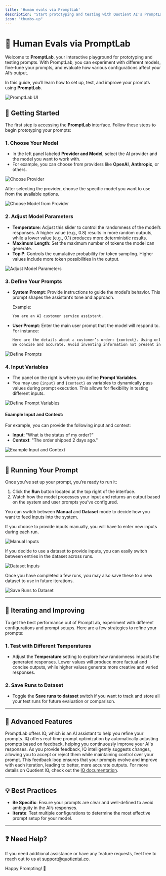 ```yaml
---
title: 'Human evals via PromptLab'
description: "Start prototyping and testing with Quotient AI's PromptLab"
icon: "thumbs-up"
---
```


# 🎯 Human Evals via PromptLab

Welcome to **PromptLab**, your interactive playground for prototyping and testing prompts. With PromptLab, you can experiment with different models, fine-tune your prompts, and evaluate how various configurations affect your AI’s output.

In this guide, you’ll learn how to set up, test, and improve your prompts using **PromptLab**.

![PromptLab UI](../assets/prompt-lab/prompt-lab-landing-page.png)

## 📝 Getting Started

The first step is accessing the **PromptLab** interface. Follow these steps to begin prototyping your prompts:

### 1. **Choose Your Model**

- In the left panel labeled **Provider and Model**, select the AI provider and the model you want to work with.
- For example, you can choose from providers like **OpenAI**, **Anthropic**, or others.

![Choose Provider](../assets/prompt-lab/choose-inference-provider.png)
  
After selecting the provider, choose the specific model you want to use from the available options.

![Choose Model from Provider](../assets/prompt-lab/choose-model-from-provider.png)

### 2. **Adjust Model Parameters**

- **Temperature**: Adjust this slider to control the randomness of the model’s responses. A higher value (e.g., 0.8) results in more random outputs, while a lower value (e.g., 0.1) produces more deterministic results.
- **Maximum Length**: Set the maximum number of tokens the model can generate.
- **Top P**: Controls the cumulative probability for token sampling. Higher values include more token possibilities in the output.

![Adjust Model Parameters](../assets/prompt-lab/adjust-model-parameters.png)

### 3. **Define Your Prompts**

- **System Prompt**: Provide instructions to guide the model’s behavior. This prompt shapes the assistant’s tone and approach.

    Example:
    ```txt
    You are an AI customer service assistant.
    ```

- **User Prompt**: Enter the main user prompt that the model will respond to. For instance:
    ```txt
    Here are the details about a customer’s order: {context}. Using only the information provided, respond to this inquiry about their order: {input}.
    Be concise and accurate. Avoid inventing information not present in the context.
    ```

![Define Prompts](../assets/prompt-lab/define-system-and-user-prompt.png)

### 4. **Input Variables**

- The panel on the right is where you define **Prompt Variables**.
- You may use `{input}` and `{context}` as variables to dynamically pass values during prompt execution. This allows for flexibility in testing different inputs.

![Define Prompt Variables](../assets/prompt-lab/define-prompt-variables.png)

#### Example Input and Context:

For example, you can provide the following input and context:

- **Input**: "What is the status of my order?"
- **Context**: "The order shipped 2 days ago."

![Example Input and Context](../assets/prompt-lab/example-context.png)

---

## 🚀 Running Your Prompt

Once you’ve set up your prompt, you’re ready to run it:

1. Click the **Run** button located at the top right of the interface.
2. Watch how the model processes your input and returns an output based on the system and user prompts you’ve configured.

You can switch between **Manual** and **Dataset** mode to decide how you want to feed inputs into the system.


If you choose to provide inputs manually, you will have to enter new inputs during each run. 

![Manual Inputs](../assets/prompt-lab/manual-inputs.png)

If you decide to use a dataset to provide inputs, you can easily switch between entries in the dataset across runs.

![Dataset Inputs](../assets/prompt-lab/inputs-from-dataset.png)

Once you have completed a few runs, you may also save these to a new dataset to use in future iterations. 

![Save Runs to Dataset](../assets/prompt-lab/save-runs-to-dataset.png)

---

## 🔄 Iterating and Improving

To get the best performance out of PromptLab, experiment with different configurations and prompt setups. Here are a few strategies to refine your prompts:

### 1. **Test with Different Temperatures**
   - Adjust the **Temperature** setting to explore how randomness impacts the generated responses. Lower values will produce more factual and concise outputs, while higher values generate more creative and varied responses.

### 2. **Save Runs to Dataset**
   - Toggle the **Save runs to dataset** switch if you want to track and store all your test runs for future evaluation or comparison.

---

## 🧠 Advanced Features

PromptLab offers IQ, which is an AI assistant to help you refine your prompts. IQ offers real-time prompt optimization by automatically adjusting prompts based on feedback, helping you continuously improve your AI's responses. As you provide feedback, IQ intelligently suggests changes, allowing you to accept or reject them while maintaining control over your prompt. This feedback loop ensures that your prompts evolve and improve with each iteration, leading to better, more accurate outputs. For more details on Quotient IQ, check out the [IQ documentation](./iq.mdx).

---

## 💡 Best Practices

- **Be Specific**: Ensure your prompts are clear and well-defined to avoid ambiguity in the AI’s responses.
- **Iterate**: Test multiple configurations to determine the most effective prompt setup for your model.

---

## ❓ Need Help?

If you need additional assistance or have any feature requests, feel free to reach out to us at [support@quotientai.co](mailto:contact@quotientai.co).

Happy Prompting! 🎉
